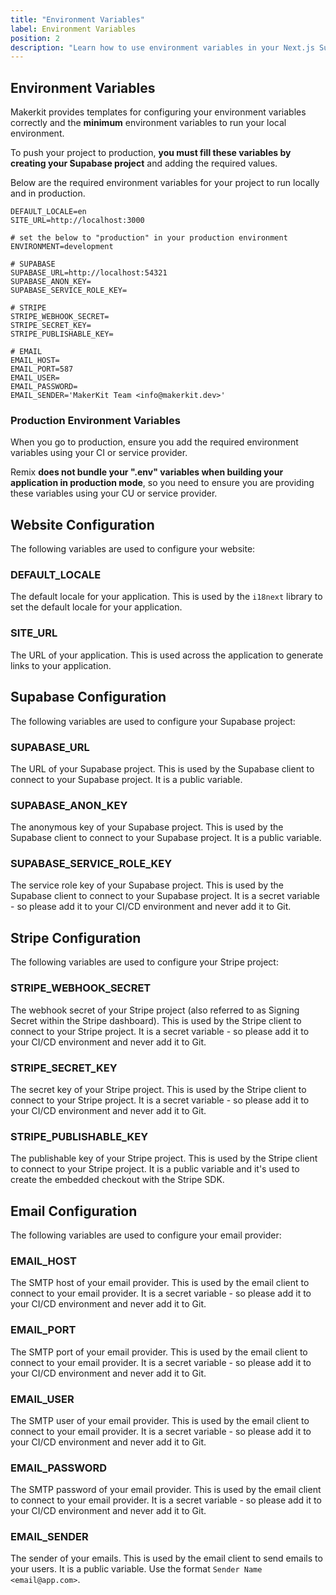 ```yaml
---
title: "Environment Variables"
label: Environment Variables
position: 2
description: "Learn how to use environment variables in your Next.js Supabase project."
---
```


## Environment Variables

Makerkit provides templates for configuring your environment variables correctly and the **minimum** environment variables to run your local environment.

To push your project to production, **you must fill these variables by creating your Supabase project** and adding the required values.

Below are the required environment variables for your project to run locally and in production.

```
DEFAULT_LOCALE=en
SITE_URL=http://localhost:3000

# set the below to "production" in your production environment
ENVIRONMENT=development

# SUPABASE
SUPABASE_URL=http://localhost:54321
SUPABASE_ANON_KEY=
SUPABASE_SERVICE_ROLE_KEY=

# STRIPE
STRIPE_WEBHOOK_SECRET=
STRIPE_SECRET_KEY=
STRIPE_PUBLISHABLE_KEY=

# EMAIL
EMAIL_HOST=
EMAIL_PORT=587
EMAIL_USER=
EMAIL_PASSWORD=
EMAIL_SENDER='MakerKit Team <info@makerkit.dev>'
```

### Production Environment Variables

<Alert type='warn'>
  When you go to production, ensure you add the required environment variables using your CI or service provider.
</Alert>

Remix **does not bundle your ".env" variables when building your application in production mode**, so you need to ensure you are providing these variables using your CU or service provider.

## Website Configuration

The following variables are used to configure your website:

### DEFAULT_LOCALE

The default locale for your application. This is used by the `i18next` library to set the default locale for your application.

### SITE_URL

The URL of your application. This is used across the application to generate links to your application.

## Supabase Configuration

The following variables are used to configure your Supabase project:

### SUPABASE_URL

The URL of your Supabase project. This is used by the Supabase client to connect to your Supabase project. It is a public variable.

### SUPABASE_ANON_KEY

The anonymous key of your Supabase project. This is used by the Supabase client to connect to your Supabase project. It is a public variable.

### SUPABASE_SERVICE_ROLE_KEY

The service role key of your Supabase project. This is used by the Supabase client to connect to your Supabase project. It is a secret variable - so please add it to your CI/CD environment and never add it to Git.

## Stripe Configuration

The following variables are used to configure your Stripe project:

### STRIPE_WEBHOOK_SECRET

The webhook secret of your Stripe project (also referred to as Signing Secret within the Stripe dashboard). This is used by the Stripe client to connect to your Stripe project. It is a secret variable - so please add it to your CI/CD environment and never add it to Git.

### STRIPE_SECRET_KEY

The secret key of your Stripe project. This is used by the Stripe client to connect to your Stripe project. It is a secret variable - so please add it to your CI/CD environment and never add it to Git.

### STRIPE_PUBLISHABLE_KEY

The publishable key of your Stripe project. This is used by the Stripe client to connect to your Stripe project. It is a public variable and it's used to create the embedded checkout with the Stripe SDK.

## Email Configuration

The following variables are used to configure your email provider:

### EMAIL_HOST

The SMTP host of your email provider. This is used by the email client to connect to your email provider. It is a secret variable - so please add it to your CI/CD environment and never add it to Git.

### EMAIL_PORT

The SMTP port of your email provider. This is used by the email client to connect to your email provider. It is a secret variable - so please add it to your CI/CD environment and never add it to Git.

### EMAIL_USER

The SMTP user of your email provider. This is used by the email client to connect to your email provider. It is a secret variable - so please add it to your CI/CD environment and never add it to Git.

### EMAIL_PASSWORD

The SMTP password of your email provider. This is used by the email client to connect to your email provider. It is a secret variable - so please add it to your CI/CD environment and never add it to Git.

### EMAIL_SENDER

The sender of your emails. This is used by the email client to send emails to your users. It is a public variable. Use the format `Sender Name <email@app.com>`.